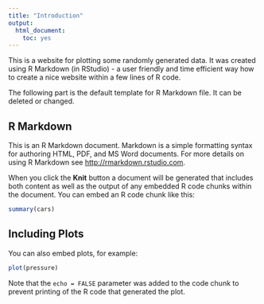 ```yaml
---
title: "Introduction"
output: 
  html_document: 
    toc: yes
---
```


This is a website for plotting some randomly generated data. It was created using R Markdown (in RStudio) - a user friendly and time efficient way how to create a nice website within a few lines of R code.

The following part is the default template for R Markdown file. It can be deleted or changed.

## R Markdown 

This is an R Markdown document. Markdown is a simple formatting syntax for authoring HTML, PDF, and MS Word documents. For more details on using R Markdown see <http://rmarkdown.rstudio.com>.

When you click the **Knit** button a document will be generated that includes both content as well as the output of any embedded R code chunks within the document. You can embed an R code chunk like this:

```r
summary(cars)
```

## Including Plots

You can also embed plots, for example:

```r
plot(pressure)
```

Note that the `echo = FALSE` parameter was added to the code chunk to prevent printing of the R code that generated the plot.
